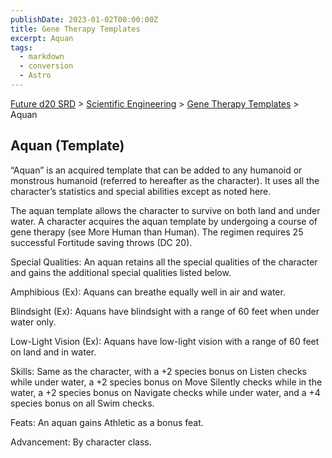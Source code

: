 ```yaml
---
publishDate: 2023-01-02T00:00:00Z
title: Gene Therapy Templates
excerpt: Aquan
tags:
  - markdown
  - conversion
  - Astro
---
```






[Future d20 SRD](/#futureD20) > [Scientific Engineering](future-d20-srd-scientific-engineering-index) > [Gene Therapy Templates](future-d20-srd-scientific-engineering-gene-therapy-templates-index) > Aquan




## Aquan (Template)


“Aquan” is an acquired template that can be added to any humanoid or monstrous humanoid (referred to hereafter as the character). It uses all the character’s statistics and special abilities except as noted here.


The aquan template allows the character to survive on both land and under water. A character acquires the aquan template by undergoing a course of gene therapy (see More Human than Human). The regimen requires 25 successful Fortitude saving throws (DC 20).


Special Qualities: An aquan retains all the special qualities of the character and gains the additional special qualities listed below.


Amphibious (Ex): Aquans can breathe equally well in air and water.


Blindsight (Ex): Aquans have blindsight with a range of 60 feet when under water only.


Low-Light Vision (Ex): Aquans have low-light vision with a range of 60 feet on land and in water.


Skills: Same as the character, with a +2 species bonus on Listen checks while under water, a +2 species bonus on Move Silently checks while in the water, a +2 species bonus on Navigate checks while under water, and a +4 species bonus on all Swim checks.


Feats: An aquan gains Athletic as a bonus feat.


Advancement: By character class.



